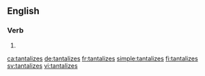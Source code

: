 ==English==

===Verb===
{{head|en|verb form}}

# {{en-third-person singular of|tantalize}}

[[ca:tantalizes]]
[[de:tantalizes]]
[[fr:tantalizes]]
[[simple:tantalizes]]
[[fi:tantalizes]]
[[sv:tantalizes]]
[[vi:tantalizes]]